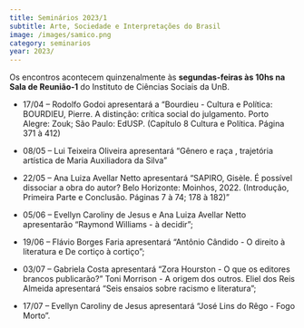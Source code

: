 ```yaml
---
title: Seminários 2023/1
subtitle: Arte, Sociedade e Interpretações do Brasil
image: /images/samico.png
category: seminarios
year: 2023/
---
```


Os encontros acontecem quinzenalmente às **segundas-feiras às 10hs na Sala de Reunião-1** do Instituto de Ciências Sociais da UnB.
 
* 17/04 -- Rodolfo Godoi apresentará a "Bourdieu - Cultura e Política:
BOURDIEU, Pierre. A distinção: crítica social do julgamento. Porto Alegre: Zouk; São Paulo: EdUSP. (Capítulo 8 Cultura e Política. Página 371 à 412)

* 08/05 -- Lui Teixeira Oliveira apresentará "Gênero e raça , trajetória artística de Maria Auxiliadora da Silva" 

* 22/05 -- Ana Luiza Avellar Netto apresentará "SAPIRO, Gisèle. É possível dissociar a obra do autor? Belo Horizonte: Moinhos, 2022. (Introdução, Primeira Parte e Conclusão. Páginas 7 à 74; 178 à 182)"

* 05/06 -- Evellyn Caroliny de Jesus e Ana Luiza Avellar Netto apresentarão "Raymond Williams - à decidir";

* 19/06 -- Flávio Borges Faria apresentará "Antônio Cândido - O direito à literatura e De cortiço à cortiço";

* 03/07 -- Gabriela Costa apresentará "Zora Hourston - O que os editores brancos publicarão?" Toni Morrison - A origem dos outros. Eliel dos Reis Almeida apresentará "Seis ensaios sobre racismo e literatura";

* 17/07 -- Evellyn Caroliny de Jesus apresentará "José Lins do Rêgo - Fogo Morto".
